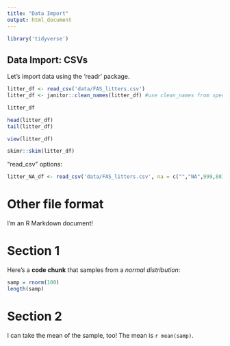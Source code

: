 ```yaml
---
title: "Data Import"
output: html_document
---
```


```r
library('tidyverse')
```



## Data Import: CSVs

Let's import data using the 'readr' package.
```r
litter_df <- read_csv('data/FAS_litters.csv')
litter_df <- janitor::clean_names(litter_df) #use clean_names from specifically janitor packages


```

```r
litter_df

head(litter_df)
tail(litter_df)

```

```r
view(litter_df)

```


```r
skimr::skim(litter_df)
```


"read_csv" options:

```r
litter_NA_df <- read_csv('data/FAS_litters.csv', na = c("","NA",999,88),skip = 2)

```



# Other file format












I'm an R Markdown document! 

# Section 1

Here's a **code chunk** that samples from 
a _normal distribution_:

```r
samp = rnorm(100)
length(samp)
```

# Section 2

I can take the mean of the sample, too!
The mean is `r mean(samp)`.